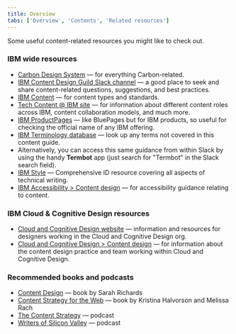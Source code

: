 ```yaml
---
title: Overview
tabs: ['Overview', 'Contents', 'Related resources']
---
```



<PageDescription>

Some useful content-related resources you might like to check out.

</PageDescription>

### IBM wide resources
- [Carbon Design System](https://www.carbondesignsystem.com/) — for everything Carbon-related.
- [IBM Content Design Guild Slack channel](https://ibm-studios.slack.com/archives/CAKNY6LSV) — a 
good place to seek and share content-related questions, suggestions, and best practices.
- [IBM Content](https://w3.ibm.com/standards/ibm-content/) — for content types and standards.
- [Tech Content @ IBM site](https://w3.ibm.com/w3publisher/tech-content-at-ibm) — for 
information about different content roles across IBM, content collaboration models, and much more.
- [IBM ProductPages](https://w3.ibm.com/systems/productpages/) — like BluePages 
but for IBM products, so useful for checking the official name of any IBM offering.
- [IBM Terminology database](https://w3.ibm.com/standards/terminology/cgi-bin/lookup.pl) — look up any 
terms not covered in this content guide. 
- Alternatively, you can access this same guidance from within Slack by using the handy **Termbot** app (just search for "Termbot" in the Slack search field).
- [IBM Style](https://www-03preprod.ibm.com/support/knowledgecenter/ibm_style/about.html) — 
Comprehensive ID resource covering all aspects of technical writing.
- [IBM Accessibility > Content design](https://www.ibm.com/able/toolkit/design/content/text-equivalents/) — 
for accessibility guidance relating to content.

### IBM Cloud & Cognitive Design resources
- [Cloud and Cognitive Design website](https://pages.github.ibm.com/cdai-design/) — information and resources for 
designers working in the Cloud and Cognitive Design org.
- [Cloud and Cognitive Design > Content design](https://pages.github.ibm.com/cdai-design/practices/content-design/overview) — 
for information about the content design practice and team working within Cloud and Cognitive Design.


### Recommended books and podcasts
- [Content Design](https://contentdesign.london/store/the-content-design-book/) — book by Sarah Richards
- [Content Strategy for the Web](https://www.contentstrategy.com/content-strategy-for-the-web) — book 
by Kristina Halvorson and Melissa Rach
- [The Content Strategy](https://www.contentstrategy.com/podcast) — podcast
- [Writers of Silicon Valley](https://www.writersofsiliconvalley.com/) — podcast
